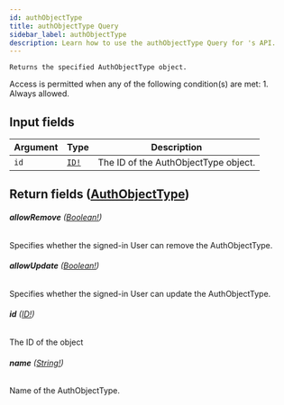```yaml
---
id: authObjectType
title: authObjectType Query
sidebar_label: authObjectType
description: Learn how to use the authObjectType Query for 's API.
---
```


    Returns the specified AuthObjectType object.

Access is permitted when any of the following condition(s) are met: 1. Always allowed.

## Input fields

| Argument | Type                              | Description                          |
| -------- | --------------------------------- | ------------------------------------ |
| `id`     | [`ID!`](api/schema/scalar/ID.mdx) | The ID of the AuthObjectType object. |

## Return fields ([AuthObjectType](api/schema/object/AuthObjectType.mdx))

###### <b>allowRemove</b> ([Boolean!](api/schema/scalar/Boolean.mdx))

Specifies whether the signed-in User can remove the AuthObjectType.

###### <b>allowUpdate</b> ([Boolean!](api/schema/scalar/Boolean.mdx))

Specifies whether the signed-in User can update the AuthObjectType.

###### <b>id</b> ([ID!](api/schema/scalar/ID.mdx))

The ID of the object

###### <b>name</b> ([String!](api/schema/scalar/String.mdx))

Name of the AuthObjectType.
